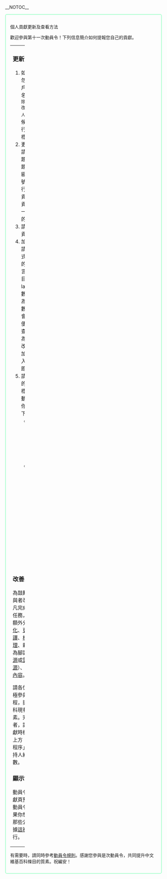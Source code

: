 __NOTOC__
<div class="NavFrame {{#ifeq:{{BASEPAGENAME}}|動員令/第十一次動員令/個人貢獻|collapsed}}" style="border: 2px solid #A6FFCC; background: transparent; padding: 1em; -moz-border-radius: 5px; -webkit-border-radius: 5px; border-bottom: {{{border-bottom|2px solid #A6FFCC}}}; " >
<div class="NavHead" style="background-color: transparent; text-align: left;">個人貢獻更新及查看方法</div>
<div class="NavContent" style="background-color: transparent; "><div class="plainlinks">
歡迎參與第十一次動員令！下列信息簡介如何提報您自己的貢獻。

{| style="background: transparent;"  width="100%"
| width="50%" style="vertical-align:top;"|
===更新貢獻程序===
# 如非必要，請勿修改「真用戶名」及「簽名」<small>（用戶更名除外。如需修改，請知會主持人）</small>；適當時候，您可以自行修改「目標」
# 更新貢獻時，請找出該主題，再找該主題中的條目分級，之後在等號之後開一新行，輸入你的貢獻，最新的貢獻請放在同一類別、分級的最下方
# 請勿自行審核貢獻
# 加入貢獻時，請使用下列格式（如果提報的為「最多語言版本待撰條目」，請加入lang=XX參數，當中XX為其他語言總數。）：<code>{{tl|DC11/art|條目名}}</code><br/>會自動分類以便主持人審查。如果你有為該條目進行改善工程，請加入<code>|improve=1</code>即可。
# 請前往該條目的討論頁，並標記該條目為動員令作品。你可以透過以下方式標記：
#* '''直接編輯'''：在討論頁加入{{tl|DC11/talk|<nowiki>type=|topic=</nowiki>}}並按下方指示完成模板
#* '''提示編輯'''：於條目獲主持人批准後，如條目討論頁尚未建立，會於條目後方出現「標記」按鈕，點選並完成模板
{{DC11/talk/editintro|模板參數：}}

===改善工程===
為鼓勵動員令參與者改進條目，凡完成下列任何任務，即可獲得額外分數：[[:Category:需要维基化的页面|維基化]]、[[:Category:待更新条目|更新]]、[[:Category:正在翻譯的條目|翻譯]]、[[:Category:需要校對的頁面|校對]]、[[:Category:需要清理的条目|清理]]、新增來源作為腳註（[[:Category:缺少来源的条目|缺少來源]]或[[:Category:需补充来源的条目|<abbr title="新增至少1個可靠來源作為腳註，且新增後來源腳註總數不得少於5個。">需補充來源</abbr>]]）、[[:Category:中立性有争议的作品|移除非中立內容]]。

請各位維基人積極參與改善工程，提升維基百科現有條目的質素。完成工程者，請在提報貢獻時標明（參見上方「更新貢獻程序」），以便主持人給予額外分數。

===顯示設置===
動員令的個人貢獻頁預設會顯示動員令公告。如果你想禁用顯示那些公告，請根據[[Wikipedia:動員令/第十一次動員令/隱藏公告|這裡]]的指示進行。
| width="50%" style="vertical-align:top;"| [[File:Wikipe-tan_do_not.png|right|180px]]
===查看審核結果===
# 審核貢獻並非條目的質素審查，而是條目是否合乎動員令的標準，以及是否放在適當位置
# 是次動員令使用圖示來標示條目審核結果，如下：（以條目「維基百科」為例）
#*{{DC11/art|维基百科|ok|sample=1}}表示條目通過審核
#*{{DC11/art|维基百科|cv|sample=1}}表示條目侵權
#*{{DC11/art|维基百科|wait|sample=1}}表示條目待審
#*{{DC11/art|维基百科|no|sample=1}}表示條目不通過審核
#*{{DC11/art|维基百科|need|info=要求的資料|sample=1}}表示條目需要一些資料才能繼續審核，請移指頭至圖片上查看需要的資料並盡快提供
#*{{DC11/art|维基百科|ok|info=*審核信息*|sample=1}}表示主持人對此條目的審核有信息，請移指頭至圖片上查看，但不要按圖片
#*:{{DC11/art|维基百科|no|info=不通過原因|sample=1}}：當條目侵權或不通過，圖示會變為紅色，並展示主持人留下的不通過原因，但可能主持人沒有信息留下
# 部份功能會提供系統自動審核，不合格條目將以{{cross box}}表示，並由主持人複審，如確認將給出[[File:Pictogram voting delete.svg|x20px]]標誌。{{cross box}}代碼有以下意思（可於個人貢獻出現這些代碼時移至代碼上查閱）：
#*{{cross box}}S表示條目不合乎長度要求
#*{{cross box}}N表示該內容並不是位於條目名字空間
#*{{cross box}}E表示該條目並不存在
# 改善工程將另外審核：
#*[[File:Under_construction_icon-blue.svg|x20px]]代表您已提交條目供主持人確認是否合乎資格，唯主持人尚未審核
#*[[File:Under construction icon-green.svg|x20px]]代表主持人已確認此條目合乎改善工程資格並獲額外得分
#*[[File:Under_contruction_icon-red.svg|x20px]]代表主持人認為條目未達改善工程要求
#*[[File:Under_contruction_icon-yellow.svg|x20px]]代表主持人需先行商議再作決定
# 如果主持人前往審核時條目正進行存廢討論或侵權審查，將延至討論及審查過後才進行審核；討論或審查結果為條目保留者，條目才會給分；反之，條目刪除者，不給分；討論及審查過程中，主持人將加入「條目待審」標籤。
# 動員令主持人希望加快審核程序，但由於參與者眾多，如有時未能加快程序，敬請見諒。
|}
有需要時，請同時參考[[Wikipedia:動員令/第十一次動員令/報名#詳細規則|動員令規則]]。感謝您參與是次動員令，共同提升中文維基百科條目的質素。祝編安！
</div></div></div></div>
